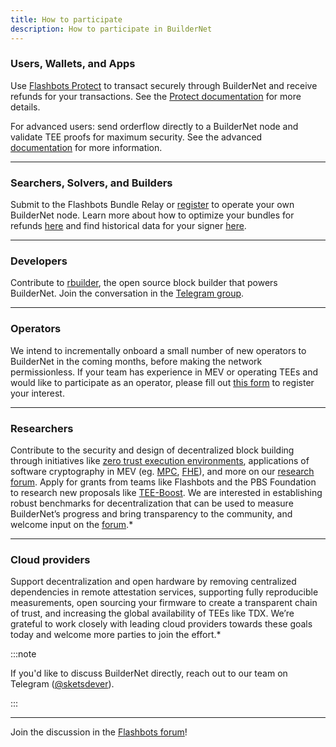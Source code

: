```yaml
---
title: How to participate
description: How to participate in BuilderNet
---
```


### Users, Wallets, and Apps

Use [Flashbots Protect](https://protect.flashbots.net/) to transact securely through BuilderNet and receive refunds for your transactions. See the [Protect documentation](https://docs.flashbots.net/flashbots-protect/overview) for more details.

For advanced users: send orderflow directly to a BuilderNet node and validate TEE proofs for maximum security. See the advanced [documentation](send-orderflow) for more information.

---

### Searchers, Solvers, and Builders

Submit to the Flashbots Bundle Relay or [register](https://www.notion.so/flashbots/1356b4a0d8768094a07be796f7615b30) to operate your own BuilderNet node. Learn more about how to optimize your bundles for refunds [here](https://collective.flashbots.net/t/refund-rule-wat-dis-how-to-and-faq/4049) and find historical data for your signer [here](https://app.hex.tech/9eb1e790-53f7-4c16-be76-4a22c1aa7d17/app/0c2d34ef-1304-481a-b3d6-b773ce9e0e19/latest).

---

### Developers

Contribute to [rbuilder](https://github.com/flashbots/rbuilder), the open source block builder that powers BuilderNet. Join the conversation in the [Telegram group](https://t.me/flashbots_rbuilder).

---

### Operators

We intend to incrementally onboard a small number of new operators to BuilderNet in the coming months, before making the network permissionless. If your team has experience in MEV or operating TEEs and would like to participate as an operator, please fill out [this form](https://www.notion.so/flashbots/1356b4a0d8768094a07be796f7615b30) to register your interest.

---

### Researchers

Contribute to the security and design of decentralized block building through initiatives like [zero trust execution environments](https://writings.flashbots.net/ZTEE), applications of software cryptography in MEV (eg. [MPC](https://writings.flashbots.net/backrunning-private-txs-MPC), [FHE](https://writings.flashbots.net/blind-arbitrage-fhe)), and more on our [research forum](https://collective.flashbots.net/c/research/20). Apply for grants from teams like Flashbots and the PBS Foundation to research new proposals like [TEE-Boost](https://collective.flashbots.net/t/tee-boost/3741). We are interested in establishing robust benchmarks for decentralization that can be used to measure BuilderNet’s progress and bring transparency to the community, and welcome input on the [forum](https://collective.flashbots.net/).*

---

### Cloud providers

Support decentralization and open hardware by removing centralized dependencies in remote attestation services, supporting fully reproducible measurements, open sourcing your firmware to create a transparent chain of trust, and increasing the global availability of TEEs like TDX. We’re grateful to work closely with leading cloud providers towards these goals today and welcome more parties to join the effort.*

:::note

If you'd like to discuss BuilderNet directly, reach out to our team on Telegram ([@sketsdever](https://t.me/sketsdever)).

:::

---

Join the discussion in the [Flashbots forum](https://collective.flashbots.net/c/buildernet/31)!